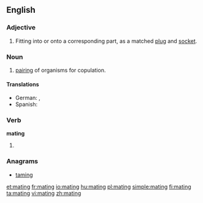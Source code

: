 ==English==

{{wikipedia}}

===Adjective===
{{en-adj|-}}

# Fitting into or onto a corresponding part, as a matched [[plug]] and [[socket]].

===Noun===
{{en-noun}}

# {{zoology|lang=en}} [[pairing]] of organisms for copulation.

====Translations====
{{trans-top|pairing of organisms for copulation}}
{{trans-mid}}
* German: {{t|de|Paarung|f}}, {{t|de|Begattung|f}}
* Spanish: {{t|es|apareamiento|m}}
{{trans-bottom}}

===Verb===
'''mating'''

# {{present participle of|[[mate]]}}

===Anagrams===
* [[taming#English|taming]]

[[et:mating]]
[[fr:mating]]
[[io:mating]]
[[hu:mating]]
[[pl:mating]]
[[simple:mating]]
[[fi:mating]]
[[ta:mating]]
[[vi:mating]]
[[zh:mating]]